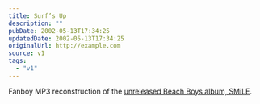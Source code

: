 ```yaml
---
title: Surf’s Up
description: ""
pubDate: 2002-05-13T17:34:25
updatedDate: 2002-05-13T17:34:25
originalUrl: http://example.com
source: v1
tags:
  - "v1"
---
```


Fanboy MP3 reconstruction of the [unreleased Beach Boys album, SMiLE][1].

[1]: http://users2.ev1.net/~bigrynz/ "Beach Boys SMiLE information and MP3s"

